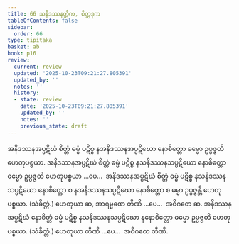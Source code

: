 ```yaml
---
title: 66 သနိဒဿနတ္တိက, စိတ္တဒုက
tableOfContents: false
sidebar:
  order: 66
type: tipitaka
basket: ab
book: p16
review:
  current: review
  updated: '2025-10-23T09:21:27.805391'
  updated_by: ''
  notes: ''
  history:
  - state: review
    date: '2025-10-23T09:21:27.805391'
    updated_by: ''
    notes: ''
    previous_state: draft
---
```



<ReviewStatus review={frontmatter.review} showDetails={true} />

<HypothesisAnnotation frontmatter={frontmatter} />

<DynamicBreadcrumb />

<Division number="112" book="p16" e="ch" v="40" p="279">

<Paragraph number="273" book="p16">
အနိဒဿနအပ္ပဋိဃံ စိတ္တံ ဓမ္မံ ပဋိစ္စ နအနိဒဿနအပ္ပဋိဃော နောစိတ္တော ဓမ္မော ဥပ္ပဇ္ဇတိ ဟေတုပစ္စယာ. အနိဒဿနအပ္ပဋိဃံ စိတ္တံ ဓမ္မံ ပဋိစ္စ နသနိဒဿနသပ္ပဋိဃော နောစိတ္တော ဓမ္မော ဥပ္ပဇ္ဇတိ ဟေတုပစ္စယာ …ပေ…  အနိဒဿနအပ္ပဋိဃံ စိတ္တံ ဓမ္မံ ပဋိစ္စ နသနိဒဿနသပ္ပဋိဃော နောစိတ္တော စ နအနိဒဿနသပ္ပဋိဃော နောစိတ္တော စ ဓမ္မာ ဥပ္ပဇ္ဇန္တိ ဟေတုပစ္စယာ. (သံခိတ္တံ.) ဟေတုယာ ဆ, အာရမ္မဏေ တီဏိ …ပေ…  အဝိဂတေ ဆ.
</Paragraph>

<Paragraph number="274" book="p16">
အနိဒဿနအပ္ပဋိဃံ နောစိတ္တံ ဓမ္မံ ပဋိစ္စ နသနိဒဿနသပ္ပဋိဃော နနောစိတ္တော ဓမ္မော ဥပ္ပဇ္ဇတိ ဟေတုပစ္စယာ. (သံခိတ္တံ.) ဟေတုယာ တီဏိ …ပေ…  အဝိဂတေ တီဏိ.
</Paragraph>
</Division>